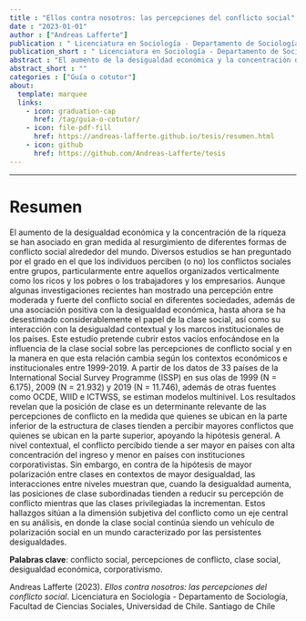 ```yaml
---
title : "Ellos contra nosotros: las percepciones del conflicto social"
date : "2023-01-01"
author : ["Andreas Lafferte"]
publication : " Licenciatura en Sociología - Departamento de Sociología, Facultad de Ciencias Sociales, Universidad de Chile. Santiago de Chile"
publication_short : " Licenciatura en Sociología - Departamento de Sociología, Facultad de Ciencias Sociales, Universidad de Chile. Santiago de Chile"
abstract : "El aumento de la desigualdad económica y la concentración de la riqueza se han asociado en gran medida al resurgimiento de diferentes formas de conflicto social alrededor del mundo."
abstract_short : ""
categories : ["Guía o cotutor"]
about:
  template: marquee
  links:
    - icon: graduation-cap
      href: /tag/guia-o-cotutor/
    - icon: file-pdf-fill
      href: https://andreas-lafferte.github.io/tesis/resumen.html
    - icon: github
      href: https://github.com/Andreas-Lafferte/tesis
---
```

---

# Resumen

El aumento de la desigualdad económica y la concentración de la riqueza se han asociado en gran medida al resurgimiento de diferentes formas de conflicto social alrededor del mundo. Diversos estudios se han preguntado por el grado en el que los individuos perciben (o no) los conflictos sociales entre grupos, particularmente entre aquellos organizados verticalmente como los ricos y los pobres o los trabajadores y los empresarios. Aunque algunas investigaciones recientes han mostrado una percepción entre moderada y fuerte del conflicto social en diferentes sociedades, además de una asociación positiva con la desigualdad económica, hasta ahora se ha desestimado considerablemente el papel de la clase social, así como su interacción con la desigualdad contextual y los marcos institucionales de los países. Este estudio pretende cubrir estos vacíos enfocándose en la influencia de la clase social sobre las percepciones de conflicto social y en la manera en que esta relación cambia según los contextos económicos e institucionales entre 1999-2019. A partir de los datos de 33 países de la International Social Survey Programme (ISSP) en sus olas de 1999 (N = 6.175), 2009 (N = 21.932) y 2019 (N = 11.746), además de otras fuentes como OCDE, WIID e ICTWSS, se estiman modelos multinivel. Los resultados revelan que la posición de clase es un determinante relevante de las percepciones de conflicto en la medida que quienes se ubican en la parte inferior de la estructura de clases tienden a percibir mayores conflictos que quienes se ubican en la parte superior, apoyando la hipótesis general. A nivel contextual, el conflicto percibido tiende a ser mayor en países con alta concentración del ingreso y menor en países con instituciones corporativistas. Sin embargo, en contra de la hipótesis de mayor polarización entre clases en contextos de mayor desigualdad, las interacciones entre niveles muestran que, cuando la desigualdad aumenta, las posiciones de clase subordinadas tienden a reducir su percepción de conflicto mientras que las clases privilegiadas la incrementan. Estos hallazgos sitúan a la dimensión subjetiva del conflicto como un eje central en su análisis, en donde la clase social continúa siendo un vehículo de polarización social en un mundo caracterizado por las persistentes desigualdades.

**Palabras clave**: conflicto social, percepciones de conflicto, clase social, desigualdad económica, corporativismo.


::: {.callout-note title="How to cite this work"}

Andreas Lafferte (2023). *Ellos contra nosotros: las percepciones del conflicto social*.  Licenciatura en Sociología - Departamento de Sociología, Facultad de Ciencias Sociales, Universidad de Chile. Santiago de Chile

:::

